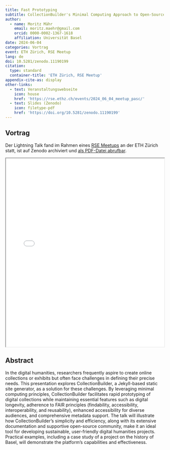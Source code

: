 ```yaml
---
title: Fast Prototyping
subtitle: CollectionBuilder's Minimal Computing Approach to Open-Source Collections and Exhibits
author:
  - name: Moritz Mähr
    email: moritz.maehr@gmail.com
    orcid: 0000-0002-1367-1618
    affiliation: Universität Basel
date: 2024-06-04
categories: Vortrag
event: ETH Zürich, RSE Meetup
lang: de
doi: 10.5281/zenodo.11190199
citation:
  type: standard
  container-title: 'ETH Zürich, RSE Meetup'
appendix-cite-as: display
other-links:
  - text: Veranstaltungswebseite
    icon: house
    href: 'https://rse.ethz.ch/events/2024_06_04_meetup_pasc/'
  - text: Slides (Zenodo)
    icon: filetype-pdf
    href: 'https://doi.org/10.5281/zenodo.11190199'
---
```


## Vortrag

Der Lightning Talk fand im Rahmen eines [RSE Meetups](https://rse.ethz.ch/) an der ETH Zürich statt, ist auf Zenodo archiviert und [als PDF-Datei abrufbar](https://doi.org/10.5281/zenodo.11190199).

::: {.callout-tip title="Präsentation anzeigen" icon="false" collapse="true"}
<iframe src="/assets/files/20240604-Moritz_Maehr-RSE_Meetup_Lighting_Talk.pdf" width="100%" height="600px" loading="lazy" allowfullscreen title="Fast Prototyping: CollectionBuilder&#39;s Minimal Computing Approach to Open-Source Collections and Exhibits">

This browser does not support PDFs. Please download the PDF <a href="/assets/files/20240604-Moritz_Maehr-RSE_Meetup_Lighting_Talk.pdf">download the PDF</a> to view it.

</iframe>
:::

## Abstract

In the digital humanities, researchers frequently aspire to create online collections or exhibits but often face challenges in defining their precise needs. This presentation explores CollectionBuilder, a Jekyll-based static site generator, as a solution for these challenges. By leveraging minimal computing principles, CollectionBuilder facilitates rapid prototyping of digital collections while maintaining essential features such as digital longevity, adherence to FAIR principles (findability, accessibility, interoperability, and reusability), enhanced accessibility for diverse audiences, and comprehensive metadata support. The talk will illustrate how CollectionBuilder's simplicity and efficiency, along with its extensive documentation and supportive open-source community, make it an ideal tool for developing sustainable, user-friendly digital humanities projects. Practical examples, including a case study of a project on the history of Basel, will demonstrate the platform's capabilities and effectiveness.